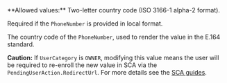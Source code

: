 <ParamField body="PhoneNumberCountry" type="string">
**Allowed values:** Two-letter country code (ISO 3166-1 alpha-2 format).

Required if the `PhoneNumber` is provided in local format.

The country code of the `PhoneNumber`, used to render the value in the E.164 standard.

**Caution:** If `UserCategory` is `OWNER`, modifying this value means the user will be required to re-enroll the new value in SCA via the `PendingUserAction.RedirectUrl`. For more details see the [SCA guides](/guides/users/sca/enrollment).
</ParamField>